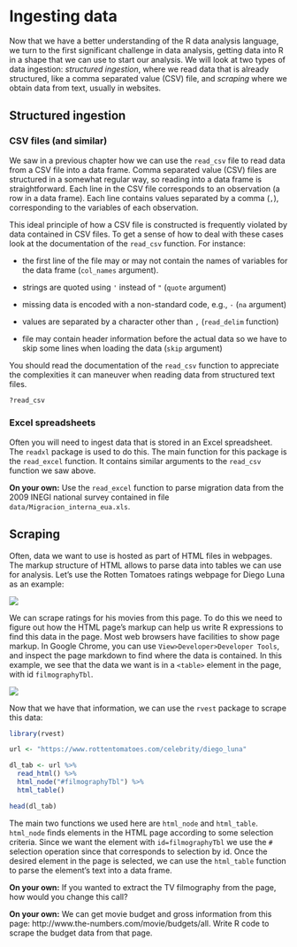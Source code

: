 # Ingesting data

Now that we have a better understanding of the R data analysis language, we turn to the first significant challenge in data analysis, getting data into R in a shape that we can use to start our analysis. We will look at two types of data ingestion: _structured ingestion_, where we read data that is already structured, like a comma separated value (CSV) file, and _scraping_ where we obtain data from text, usually in websites.

## Structured ingestion

### CSV files (and similar)

We saw in a previous chapter how we can use the `read_csv` file to read data from a CSV file into a data frame. Comma separated value (CSV) files are structured in a somewhat regular way, so reading into a data frame is straightforward. Each line in the CSV file corresponds to an observation (a row in a data frame). Each line contains values separated by a comma (`,`), corresponding to the variables of each observation. 

This ideal principle of how a CSV file is constructed is frequently violated by data contained in CSV files. To get a sense of how to deal with these cases look at the documentation of the `read_csv` function. For instance:

- the first line of the file may or may not contain the names of variables for the data frame (`col_names` argument). 

- strings are quoted using `'` instead of `"` (`quote` argument)

- missing data is encoded with a non-standard code, e.g., `-` (`na` argument)

- values are separated by a character other than `,` (`read_delim` function)

- file may contain header information before the actual data so we have to skip some lines when loading the data (`skip` argument)

You should read the documentation of the `read_csv` function to appreciate the complexities it can maneuver when reading data from structured text files.

```r
?read_csv
```

### Excel spreadsheets

Often you will need to ingest data that is stored in an Excel spreadsheet. The `readxl` package is used to do this. The main function for this package is the `read_excel` function. It contains similar arguments to the `read_csv` function we saw above. 

**On your own:** Use the `read_excel` function to parse migration data from the 2009 INEGI national survey contained in file `data/Migracion_interna_eua.xls`.

## Scraping

Often, data we want to use is hosted as part of HTML files in webpages. The markup structure of HTML allows to parse data into tables we can use for analysis. Let's use the Rotten Tomatoes ratings webpage for Diego Luna as an example:

![](img/rt_diegoluna.png)

We can scrape ratings for his movies from this page. To do this we need to figure out how the HTML page's markup can help us write R expressions to find this data in the page. Most web browsers have facilities to show page markup. In Google Chrome, you can use `View>Developer>Developer Tools`, and inspect the page markdown to find where the data is contained. In this example, we see that the data we want is in a `<table>` element in the page, with id `filmographyTbl`.

![](img/rt_devtools.png)

Now that we have that information, we can use the `rvest` package to scrape this data:

```r
library(rvest)

url <- "https://www.rottentomatoes.com/celebrity/diego_luna"

dl_tab <- url %>%
  read_html() %>%
  html_node("#filmographyTbl") %>%
  html_table()

head(dl_tab)
```

The main two functions we used here are `html_node` and `html_table`. `html_node` finds elements in the HTML page according to some selection criteria. Since we want the element with `id=filmographyTbl` we use the `#` selection operation since that corresponds to selection by id. Once the desired element in the page is selected, we can use the `html_table` function to parse the element's text into a data frame.

**On your own:** If you wanted to extract the TV filmography from the page, how would you change this call?

**On your own:** We can get movie budget and gross information from this page: http://www.the-numbers.com/movie/budgets/all. Write R code to scrape the budget data from that page.


